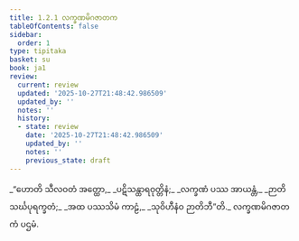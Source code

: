 ```yaml
---
title: 1.2.1 လက္ခဏမိဂဇာတက
tableOfContents: false
sidebar:
  order: 1
type: tipitaka
basket: su
book: ja1
review:
  current: review
  updated: '2025-10-27T21:48:42.986509'
  updated_by: ''
  notes: ''
  history:
  - state: review
    date: '2025-10-27T21:48:42.986509'
    updated_by: ''
    notes: ''
    previous_state: draft
---
```



<ReviewStatus review={frontmatter.review} showDetails={true} />

<HypothesisAnnotation frontmatter={frontmatter} />

<DynamicBreadcrumb />

<Division number="11" book="ja1" e="ch" v="22" p="3">

<Paragraph number="24" type="verses" book="ja1">
_“ဟောတိ သီလဝတံ အတ္ထော,_  
_ပဋိသန္ထာရဝုတ္တိနံ;_  
_လက္ခဏံ ပဿ အာယန္တံ,_  
_ဉာတိသင်္ဃပုရက္ခတံ;_  
_အထ ပဿသိမံ ကာဠံ,_  
_သုဝိဟီနံဝ ဉာတိဘီ”တိ._  


</Paragraph>
</Division>

<Paragraph number="25" type="center" book="ja1">
လက္ခဏမိဂဇာတကံ ပဌမံ.
</Paragraph>